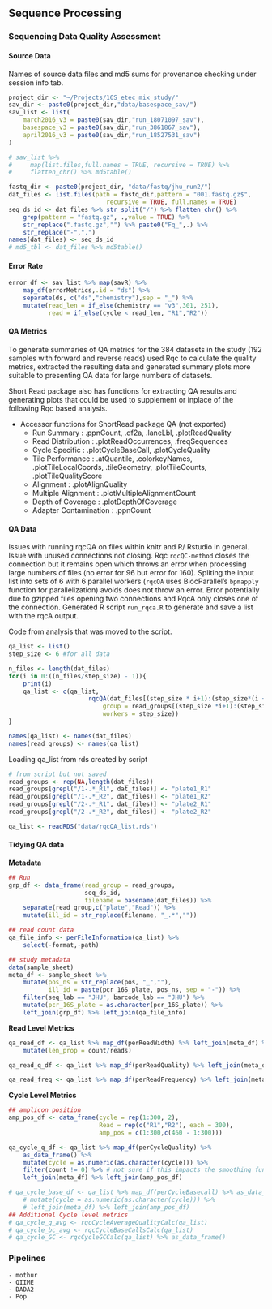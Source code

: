 ## Sequence Processing

### Sequencing Data Quality Assessment
#### Source Data
Names of source data files and md5 sums for provenance checking under session info tab.
```r
project_dir <- "~/Projects/16S_etec_mix_study/"
sav_dir <- paste0(project_dir,"data/basespace_sav/")
sav_list <- list(
    march2016_v3 = paste0(sav_dir,"run_18071097_sav"),
    basespace_v3 = paste0(sav_dir,"run_3861867_sav"),
    april2016_v3 = paste0(sav_dir,"run_18527531_sav")
)

# sav_list %>% 
#     map(list.files,full.names = TRUE, recursive = TRUE) %>% 
#     flatten_chr() %>% md5table()
```


```r
fastq_dir <- paste0(project_dir, "data/fastq/jhu_run2/")
dat_files <- list.files(path = fastq_dir,pattern = "001.fastq.gz$",
                           recursive = TRUE, full.names = TRUE)
seq_ds_id <- dat_files %>% str_split("/") %>% flatten_chr() %>% 
    grep(pattern = "fastq.gz", .,value = TRUE) %>%
    str_replace(".fastq.gz","") %>% paste0("Fq_",.) %>% 
    str_replace("-",".")
names(dat_files) <- seq_ds_id
# md5_tbl <- dat_files %>% md5table()
```

#### Error Rate
```r
error_df <- sav_list %>% map(savR) %>%
    map_df(errorMetrics,.id = "ds") %>%
    separate(ds, c("ds","chemistry"),sep = "_") %>%
    mutate(read_len = if_else(chemistry == "v3",301, 251),
           read = if_else(cycle < read_len, "R1","R2"))
```

#### QA Metrics

To generate summaries of QA metrics for the 384 datasets in the study (192 samples with forward and reverse reads) used Rqc to calculate the quality metrics, 
extracted the resulting data and generated summary plots more suitable to presenting QA data for large numbers of datasets. 

Short Read package also has functions for extracting QA results and generating plots that could be used to supplement or inplace of the following Rqc based analysis.  

* Accessor functions for ShortRead package QA (not exported)  
    * Run Summary : .ppnCount, .df2a, .laneLbl, .plotReadQuality  
    * Read Distribution : .plotReadOccurrences, .freqSequences  
    * Cycle Specific : .plotCycleBaseCall, .plotCycleQuality  
    * Tile Performance : .atQuantile, .colorkeyNames, .plotTileLocalCoords, .tileGeometry, .plotTileCounts, .plotTileQualityScore  
    * Alignment : .plotAlignQuality  
    * Multiple Alignment : .plotMultipleAlignmentCount  
    * Depth of Coverage : .plotDepthOfCoverage  
    * Adapter Contamination : .ppnCount  

#### QA Data
Issues with running rqcQA on files within knitr and R/ Rstudio in general.
Issue with unused connections not closing. 
Rqc `rqcQC-method` closes the connection but it remains open which throws an error when processing large numbers of files (no error for 96 but error for 160). 
Spliting the input list into sets of 6 with 6 parallel workers (`rqcQA` uses BiocParallel's `bpmapply` function for parallelization) avoids does not throw an error. 
Error potentially due to gzipped files opening two connections and RqcA only closes one of the connection. 
Generated R script `run_rqca.R` to generate and save a list with the rqcA output. 

Code from analysis that was moved to the script.
```r
qa_list <- list()
step_size <- 6 #for all data

n_files <- length(dat_files)
for(i in 0:((n_files/step_size) - 1)){
    print(i)
    qa_list <- c(qa_list,
                      rqcQA(dat_files[(step_size * i+1):(step_size*(i + 1))],
                          group = read_groups[(step_size *i+1):(step_size *(i+1))],
                          workers = step_size))
}

names(qa_list) <- names(dat_files)
names(read_groups) <- names(qa_list)
```

Loading qa_list from rds created by script
```r
# from script but not saved
read_groups <- rep(NA,length(dat_files))
read_groups[grepl("/1-.*_R1", dat_files)] <- "plate1_R1"
read_groups[grepl("/1-.*_R2", dat_files)] <- "plate1_R2"
read_groups[grepl("/2-.*_R1", dat_files)] <- "plate2_R1"
read_groups[grepl("/2-.*_R2", dat_files)] <- "plate2_R2"

qa_list <- readRDS("data/rqcQA_list.rds")
```

#### Tidying QA data
__Metadata__
```r
## Run 
grp_df <- data_frame(read_group = read_groups, 
                     seq_ds_id, 
                     filename = basename(dat_files)) %>%
    separate(read_group,c("plate","Read")) %>% 
    mutate(ill_id = str_replace(filename, "_.*",""))

## read count data 
qa_file_info <- perFileInformation(qa_list) %>% 
    select(-format,-path)

## study metadata
data(sample_sheet)
meta_df <- sample_sheet %>% 
    mutate(pos_ns = str_replace(pos, "_",""),
           ill_id = paste(pcr_16S_plate, pos_ns, sep = "-")) %>% 
    filter(seq_lab == "JHU", barcode_lab == "JHU") %>% 
    mutate(pcr_16S_plate = as.character(pcr_16S_plate)) %>% 
    left_join(grp_df) %>% left_join(qa_file_info)
```


__Read Level Metrics__
```r
qa_read_df <- qa_list %>% map_df(perReadWidth) %>% left_join(meta_df) %>% 
    mutate(len_prop = count/reads)

qa_read_q_df <- qa_list %>% map_df(perReadQuality) %>% left_join(meta_df)

qa_read_freq <- qa_list %>% map_df(perReadFrequency) %>% left_join(meta_df)
```

__Cycle Level Metrics__
```r
## amplicon position
amp_pos_df <- data_frame(cycle = rep(1:300, 2), 
                         Read = rep(c("R1","R2"), each = 300),
                         amp_pos = c(1:300,c(460 - 1:300)))

qa_cycle_q_df <- qa_list %>% map_df(perCycleQuality) %>% 
    as_data_frame() %>% 
    mutate(cycle = as.numeric(as.character(cycle))) %>% 
    filter(count != 0) %>% # not sure if this impacts the smoothing function ...
    left_join(meta_df) %>% left_join(amp_pos_df)

# qa_cycle_base_df <- qa_list %>% map_df(perCycleBasecall) %>% as_data_frame() %>% 
    # mutate(cycle = as.numeric(as.character(cycle))) %>% 
    # left_join(meta_df) %>% left_join(amp_pos_df)
## Additional Cycle level metrics
# qa_cycle_q_avg <- rqcCycleAverageQualityCalc(qa_list)
# qa_cycle_bc_avg <- rqcCycleBaseCallsCalc(qa_list)
# qa_cycle_GC <- rqcCycleGCCalc(qa_list) %>% as_data_frame()
```

### Pipelines  
    - mothur  
    - QIIME  
    - DADA2  
    - Pop  
